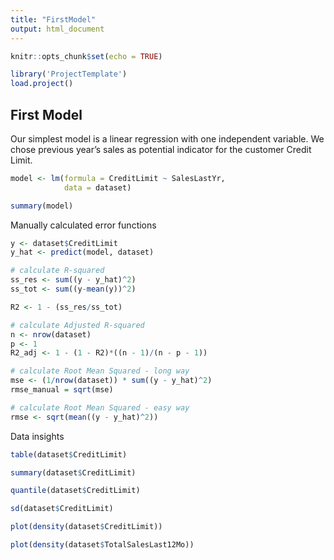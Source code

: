 ```yaml
---
title: "FirstModel"
output: html_document
---
```


```r
knitr::opts_chunk$set(echo = TRUE)
```


```r
library('ProjectTemplate')
load.project()
```

## First Model

Our simplest model is a linear regression with one independent variable. We chose previous year's sales as potential indicator for the customer Credit Limit.

```r
model <- lm(formula = CreditLimit ~ SalesLastYr, 
            data = dataset)

summary(model)
```
Manually calculated error functions

```r

y <- dataset$CreditLimit
y_hat <- predict(model, dataset)

# calculate R-squared
ss_res <- sum((y - y_hat)^2)
ss_tot <- sum((y-mean(y))^2)

R2 <- 1 - (ss_res/ss_tot)

# calculate Adjusted R-squared
n <- nrow(dataset)
p <- 1
R2_adj <- 1 - (1 - R2)*((n - 1)/(n - p - 1))

# calculate Root Mean Squared - long way
mse <- (1/nrow(dataset)) * sum((y - y_hat)^2)
rmse_manual = sqrt(mse)

# calculate Root Mean Squared - easy way
rmse <- sqrt(mean((y - y_hat)^2))
```

Data insights

```r
table(dataset$CreditLimit)
```

```r
summary(dataset$CreditLimit)
```

```r
quantile(dataset$CreditLimit)
```


```r
sd(dataset$CreditLimit)
```


```r
plot(density(dataset$CreditLimit))

```


```r
plot(density(dataset$TotalSalesLast12Mo))
```

